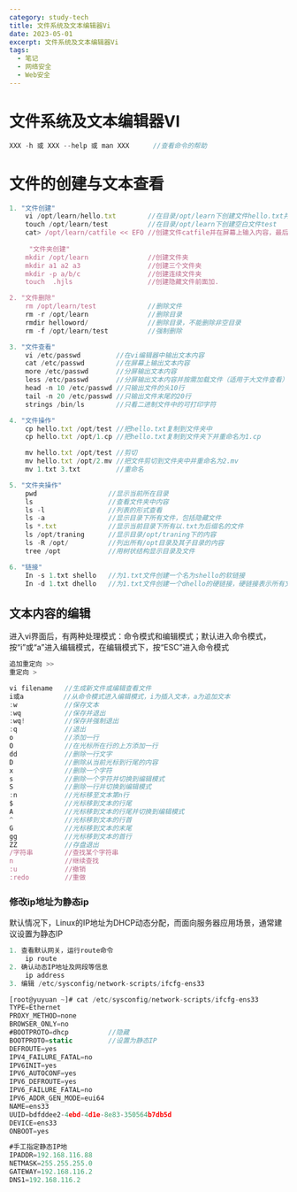 ```yaml
---
category: study-tech
title: 文件系统及文本编辑器Vi
date: 2023-05-01
excerpt: 文件系统及文本编辑器Vi
tags:
  - 笔记
  - 网络安全
  - Web安全
---
```

# 文件系统及文本编辑器VI

```jsx
XXX -h 或 XXX --help 或 man XXX      //查看命令的帮助
```

# 文件的创建与文本查看

```jsx
1. "文件创建"
	vi /opt/learn/hello.txt        //在目录/opt/learn下创建文件hello.txt并进入vi编辑界面
	touch /opt/learn/test          //在目录/opt/learn下创建空白文件test
	cat> /opt/learn/catfile << EFO //创建文件catfile并在屏幕上输入内容，最后输入EFO结束（不使用<<EFO，也可以用Ctrl+D）
	
 	 "文件夹创建"
	mkdir /opt/learn               //创建文件夹
	mkdir a1 a2 a3                 //创建三个文件夹
	mkdir -p a/b/c                 //创建连续文件夹
	touch  .hjls                   //创建隐藏文件前面加.

2. "文件删除"
	rm /opt/learn/test             //删除文件
	rm -r /opt/learn               //删除目录
	rmdir helloword/               //删除目录，不能删除非空目录
	rm -f /opt/learn/test          //强制删除

3. "文件查看"
	vi /etc/passwd         //在vi编辑器中输出文本内容
	cat /etc/passwd        //在屏幕上输出文本内容
	more /etc/passwd       //分屏输出文本内容
	less /etc/passwd       //分屏输出文本内容并按需加载文件（适用于大文件查看）
	head -n 10 /etc/passwd //只输出文件的头10行
	tail -n 20 /etc/passwd //只输出文件末尾的20行
	strings /bin/ls        //只看二进制文件中的可打印字符

4. "文件操作"
	cp hello.txt /opt/test //把hello.txt复制到文件夹中
	cp hello.txt /opt/1.cp //把hello.txt复制到文件夹下并重命名为1.cp

	mv hello.txt /opt/test //剪切
	mv hello.txt /opt/2.mv //把文件剪切到文件夹中并重命名为2.mv
	mv 1.txt 3.txt         //重命名

5. "文件夹操作"
	pwd                  //显示当前所在目录
	ls                   //查看文件夹中内容
	ls -l                //列表的形式查看
	ls -a                //显示目录下所有文件，包括隐藏文件
	ls *.txt             //显示当前目录下所有以.txt为后缀名的文件
	ls /opt/traning      //显示目录/opt/traning下的内容
	ls -R /opt/          //列出所有/opt目录及其子目录的内容
	tree /opt            //用树状结构显示目录及文件

6. "链接"
	In -s 1.txt shello   //为1.txt文件创建一个名为shello的软链接
	In -d 1.txt dhello   //为1.txt文件创建一个dhello的硬链接，硬链接表示所有文件中更改任意一个，其他文件的所有属性都会跟着变化，如大小、更新时间、权限等
```

## 文本内容的编辑

进入vi界面后，有两种处理模式：命令模式和编辑模式；默认进入命令模式，按“i”或“a”进入编辑模式，在编辑模式下，按“ESC”进入命令模式

```jsx
追加重定向 >>
重定向 >
```

```jsx
vi filename   //生成新文件或编辑查看文件
i或a          //从命令模式进入编辑模式，i为插入文本，a为追加文本
:w            //保存文本
:wq           //保存并退出
:wq!          //保存并强制退出
:q            //退出
o             //添加一行
O             //在光标所在行的上方添加一行
dd            //删除一行文字
D             //删除从当前光标到行尾的内容
x             //删除一个字符
s             //删除一个字符并切换到编辑模式
S             //删除一行并切换到编辑模式
:n            //光标移至文本第n行
$             //光标移到文本的行尾
A             //光标移到文本的行尾并切换到编辑模式
^             //光标移到文本的行首
G             //光标移到文本的末尾
gg            //光标移到文本的首行
ZZ            //存盘退出
/字符串        //查找某个字符串
n             //继续查找
:u            //撤销
:redo         //重做
```

### 修改ip地址为静态ip

默认情况下，Linux的IP地址为DHCP动态分配，而面向服务器应用场景，通常建议设置为静态IP

```jsx
1. 查看默认网关，运行route命令
	ip route
2. 确认动态IP地址及网段等信息
	ip address
3. 编辑 /etc/sysconfig/network-scripts/ifcfg-ens33
```

```jsx
[root@yuyuan ~]# cat /etc/sysconfig/network-scripts/ifcfg-ens33 
TYPE=Ethernet
PROXY_METHOD=none
BROWSER_ONLY=no
#BOOTPROTO=dhcp          //隐藏
BOOTPROTO=static         //设置为静态IP
DEFROUTE=yes
IPV4_FAILURE_FATAL=no
IPV6INIT=yes
IPV6_AUTOCONF=yes
IPV6_DEFROUTE=yes
IPV6_FAILURE_FATAL=no
IPV6_ADDR_GEN_MODE=eui64
NAME=ens33
UUID=bdfddee2-4ebd-4d1e-8e83-350564b7db5d
DEVICE=ens33
ONBOOT=yes

#手工指定静态IP地
IPADDR=192.168.116.88
NETMASK=255.255.255.0
GATEWAY=192.168.116.2
DNS1=192.168.116.2
```
